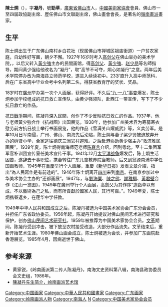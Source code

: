 {{Infobox Biography
| subject_name   = 陈凝丹 
| image_name     = 
| image_size     = 200px
| image_caption  = 陈凝丹
| date_of_birth  = 1912年1月6日
| place_of_birth = {{ROC-1912}}[[廣東省|廣東省]][[佛山市|佛山市]]
| date_of_death  = {{death date and age|1985|4|16|1912|1|6}}
| place_of_death = {{PRC}}
| occupation     = [[岭南画派|岭南画派]]第二代画家
}}

'''陳士炯'''（{{bd|1912年|1月6日|1985年|4月16日|catIdx=C}}），字'''凝丹'''，號'''勁草'''，[[廣東省|廣東省]][[佛山市|佛山市]]人，[[中國美術家協會|中國美術家協會]]會員、佛山市一至四屆政協副主席、歷任佛山市文聯副主席，佛山畫會會長，是著名的[[嶺南畫派|嶺南畫派]]畫家。

==生平==
陈士炯出生于广东佛山南村乡白花社（现属佛山市禅城区祖庙街道）一户贫农家庭，自幼性好写画，朝夕不懈。1927年16岁时考入[[高剑父|高剑父]]在佛山举办的美术学院，，以后又转入[[黃少強|黃少強]]主办的民間画馆，得[[高剑父|高剑父]]、[[黃少強|黃少強]]、[[赵少昂|赵少昂]]等名師指导，期间黄少强给他改名为“凝丹”，取“高节不可夺，炯心如凝丹”之意。两年后美术学院停办改为南海县立师范学校，遂进入续读初中。23岁直升入高中师范科，后在广东省高中毕业会考中名列第二名，得获省教育厅的奖状、奖品。

18岁时在[[廣州|廣州]]举办第一次个人画展，获得好评。不久后[[九一八事变|“九·一八”事变]]爆发，陈士炯参加学校组成的抗日救亡宣传队，由黄少强领队，赴西江一带宣传，写下了不少抗日救亡的作品。

[[抗日戰爭|抗日戰爭]]期间，陈凝丹深入民間，创作了不少反映抗日救亡的作品。1937年，他与老师黃少強合作《抗战图》出国展览。1938年，他参加广州美术界为筹募寒衣慰劳前方抗日战士举行书画展览，他的作品《雪满关山耀威武》等，义卖劳军。是年10月日军南侵，广州、佛山、南海先后沦陷，陈士炯与妻子梁少贤被迫放弃开办的树贤小学，合家逃往德庆三洲岩村避难。之后赴港协助黄少强主办“救济难民画展”。1939年夏，陈士炯得南海师范老师[[陈襄言|陈襄言]]介绍，回到粤北，至十二集团军军官补训团宣传室任美术宣传干事。1941年12月[[太平洋战争|太平洋战争]]爆发后，陈士炯生活困苦，遂辞去干事职位，携妻转往广东儿童教养院当教师。后又到翁源南浦中学任国画教师，1945年在[[重慶|重慶]]举行个人画展，重慶《[[新华日报|新华日报]]》发表文章介紹，指出“為人民寫作是有前途的”。1946年陈士炯离开[[四川|四川]]来到[[南京|南京]]。在南京参加过中华美术协会主办的“还都画展”。1947年，与[[劉海粟|劉海粟]]、[[陳之佛|陳之佛]]、[[謝稚柳|謝稚柳]]、[[黃君壁|黃君壁]]合作《江山一览图》，1949年在廣州举行个人画展，高劍父为其作序“造詣卓以有成，不以藝術為己之私，而有所貢獻於國家人民，其行可嘉。”。1949年夏，陈士炯携眷返乡，在莲华中学任教。

1949年中华人民共和国成立之后，陈凝丹被选为中国美术家协会广东分会会员，并担任广东省政协委员。1956年起，陈凝丹开始提议对佛山民间艺术进行研究和保护，创办[[佛山民间艺术研究社|佛山民间艺术研究社]]。1959年被推荐为中国美术家协会会员。[[文革|文革]]期间，陈凝丹受到冲击，被下放至农村接受改造，大部分作品流失。文革结束后，重新开始艺术生涯。1980年佛山画会成立，陈士炯被选为会长，并参加广东画院赴香港展览。1985年4月，因病逝世于佛山。

==参考来源==
*黄家锐，《岭南画派第二传人陈凝丹》，南海文史资料第八辑，南海县政协委员会文史组，1986年。
*[https://web.archive.org/web/20090308030059/http://www.lingnanart.com/L_Master/L-master-Chin-bio-ch.htm 陳凝丹先生简介，岭南画派艺术馆]

{{岭南画派}}

{{DEFAULTSORT:C}}
[[Category:中国画家|Category:中国画家]]
[[Category:中華人民共和國畫家|Category:中華人民共和國畫家]]
[[Category:广东画家|Category:广东画家]]
[[Category:岭南画派人物|Category:岭南画派人物]]
[[Category:南海人|Category:南海人]]
[[Category:陈姓|N]]
[[Category:中国美术家协会会员|Category:中国美术家协会会员]]